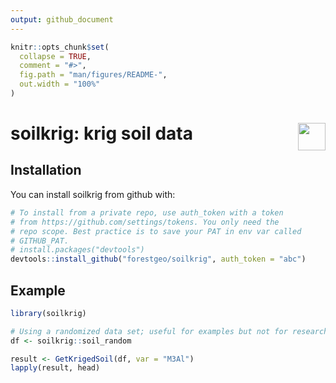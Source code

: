 ```yaml
---
output: github_document
---
```


<!-- README.md is generated from README.Rmd. Please edit that file -->

```r
knitr::opts_chunk$set(
  collapse = TRUE,
  comment = "#>",
  fig.path = "man/figures/README-",
  out.width = "100%"
)
```

# soilkrig: krig soil data <img src="https://i.imgur.com/39pvr4n.png" align="right" height=44 />

## Installation

You can install soilkrig from github with:

```R
# To install from a private repo, use auth_token with a token
# from https://github.com/settings/tokens. You only need the
# repo scope. Best practice is to save your PAT in env var called
# GITHUB_PAT.
# install.packages("devtools")
devtools::install_github("forestgeo/soilkrig", auth_token = "abc")
```

## Example

```r
library(soilkrig)

# Using a randomized data set; useful for examples but not for research.
df <- soilkrig::soil_random

result <- GetKrigedSoil(df, var = "M3Al")
lapply(result, head)
```

